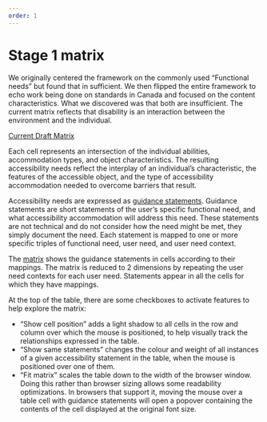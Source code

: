 ```yaml
---
order: 1
---
```


# Stage 1 matrix

We originally centered the framework on the commonly used “Functional needs” but found that in sufficient. We then flipped the entire framework to echo work being done on standards in Canada and focused on the content characteristics. What we discovered was that both are insufficient. The current matrix reflects that disability is an interaction between the environment and the individual. 

[Current Draft Matrix](https://michael-n-cooper.github.io/daf-front/docs/)

Each cell represents an intersection of the individual abilities, accommodation types, and object characteristics. The resulting accessibility needs reflect the interplay of an individual’s characteristic, the features of the accessible object, and the type of accessibility accommodation needed to overcome barriers that result. 

Accessibility needs are expressed as [guidance statements](https://michael-n-cooper.github.io/daf-front/guidance-statements). Guidance statements are short statements of the user’s specific functional need, and what accessibility accommodation will address this need. These statements are not technical and do not consider how the need might be met, they simply document the need. Each statement is mapped to one or more specific triples of functional need, user need, and user need context.

The [matrix](https://michael-n-cooper.github.io/daf-front/matrix-accommtype) shows the guidance statements in cells according to their mappings. The matrix is reduced to 2 dimensions by repeating the user need contexts for each user need. Statements appear in all the cells for which they have mappings.

At the top of the table, there are some checkboxes to activate features to help explore the matrix:

* “Show cell position” adds a light shadow to all cells in the row and column over which the mouse is positioned, to help visually track the relationships expressed in the table.  
* “Show same statements” changes the colour and weight of all instances of a given accessibility statement in the table, when the mouse is positioned over one of them.  
* “Fit matrix” scales the table down to the width of the browser window. Doing this rather than browser sizing allows some readability optimizations. In browsers that support it, moving the mouse over a table cell with guidance statements will open a popover containing the contents of the cell displayed at the original font size.